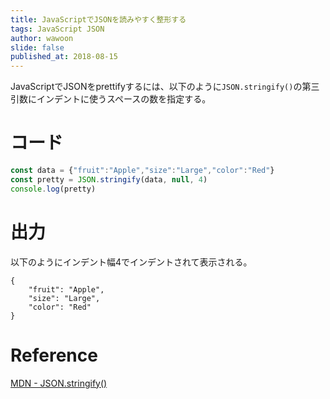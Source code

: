 ```yaml
---
title: JavaScriptでJSONを読みやすく整形する
tags: JavaScript JSON
author: wawoon
slide: false
published_at: 2018-08-15
---
```


JavaScriptでJSONをprettifyするには、以下のように`JSON.stringify()`の第三引数にインデントに使うスペースの数を指定する。

# コード

```javascript
const data = {"fruit":"Apple","size":"Large","color":"Red"}
const pretty = JSON.stringify(data, null, 4)
console.log(pretty)
```

# 出力

以下のようにインデント幅4でインデントされて表示される。

```
{
    "fruit": "Apple",
    "size": "Large",
    "color": "Red"
}
```

# Reference

[MDN - JSON.stringify()](https://developer.mozilla.org/ja/docs/Web/JavaScript/Reference/Global_Objects/JSON/stringify)

